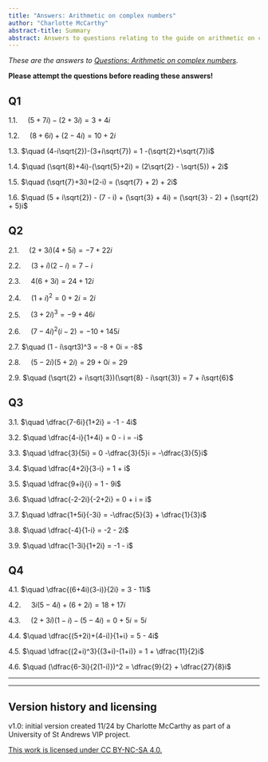 ```yaml
---
title: "Answers: Arithmetic on complex numbers"
author: "Charlotte McCarthy"
abstract-title: Summary
abstract: Answers to questions relating to the guide on arithmetic on complex numbers.
---
```


*These are the answers to [Questions: Arithmetic on complex numbers](../questions/qs-arithmeticoncomplexnumbers.qmd ).* 

**Please attempt the questions before reading these answers!**

## Q1 {-}

1.1. $\quad (5+7i)-(2+3i) = 3 + 4i$

1.2. $\quad (8+6i)+(2-4i) = 10 + 2i$

1.3. $\quad (4-i\sqrt{2})-(3+i\sqrt{7}) = 1 -(\sqrt{2}+\sqrt{7})i$

1.4. $\quad (\sqrt{8}+4i)-(\sqrt{5}+2i) = (2\sqrt{2} - \sqrt{5}) + 2i$

1.5. $\quad (\sqrt{7}+3i)+(2-i) = (\sqrt{7} + 2) + 2i$

1.6. $\quad (5 + i\sqrt{2}) - (7 - i) + (\sqrt{3} + 4i) = (\sqrt{3} - 2) + (\sqrt{2} + 5)i$


## Q2 {-}

2.1. $\quad (2+3i)(4+5i) = -7 + 22i$

2.2. $\quad (3+i)(2-i) = 7 - i$

2.3. $\quad 4(6+3i) = 24 + 12i$

2.4. $\quad (1+i)^2 = 0 + 2i = 2i$

2.5. $\quad (3+2i)^3 = -9 + 46i$

2.6. $\quad (7-4i)^2(i-2) = -10 + 145i$

2.7. $\quad (1 - i\sqrt3)^3 = -8 + 0i = -8$

2.8. $\quad (5-2i)(5+2i) = 29 + 0i = 29$

2.9. $\quad (\sqrt{2} + i\sqrt{3})(\sqrt{8} - i\sqrt{3)} = 7 + i\sqrt{6}$


## Q3 {-}

3.1. $\quad \dfrac{7-6i}{1+2i} = -1 - 4i$

3.2. $\quad \dfrac{4-i}{1+4i} = 0 - i = -i$

3.3. $\quad \dfrac{3}{5i} = 0 -\dfrac{3}{5}i = -\dfrac{3}{5}i$

3.4. $\quad \dfrac{4+2i}{3-i} = 1 + i$

3.5. $\quad \dfrac{9+i}{i} = 1 - 9i$

3.6. $\quad \dfrac{-2-2i}{-2+2i} = 0 + i = i$

3.7. $\quad \dfrac{1+5i}{-3i} = -\dfrac{5}{3} + \dfrac{1}{3}i$

3.8. $\quad \dfrac{-4}{1-i} = -2 - 2i$

3.9. $\quad \dfrac{1-3i}{1+2i} = -1 - i$


## Q4 {-}

4.1. $\quad \dfrac{(6+4i)(3-i)}{2i} = 3 - 11i$

4.2. $\quad 3i(5-4i)+(6+2i) = 18 + 17i$

4.3. $\quad (2+3i)(1-i)-(5-4i) = 0 + 5i = 5i$

4.4. $\quad \dfrac{(5+2i)+(4-i)}{1+i} = 5 - 4i$

4.5. $\quad \dfrac{(2+i)^3}{(3+i)-(1+i)} = 1 + \dfrac{11}{2}i$

4.6. $\quad (\dfrac{6-3i}{2(1-i)})^2 = \dfrac{9}{2} + \dfrac{27}{8}i$

---

---

## Version history and licensing {-}

v1.0: initial version created 11/24 by Charlotte McCarthy as part of a University of St Andrews VIP project.

[This work is licensed under CC BY-NC-SA 4.0.](https://creativecommons.org/licenses/by-nc-sa/4.0/?ref=chooser-v1)

